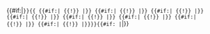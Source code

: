 {{#if:{{{tt|}}}|<code>}}<nowiki>{{</nowiki>{{{1|}}}<!--
//-->{{#if:{{{2|}}}|&thinsp;{{!}}&thinsp;{{{2}}}|}}<!--
//-->{{#if:{{{3|}}}|&thinsp;{{!}}&thinsp;{{{3}}}|}}<!--
//-->{{#if:{{{4|}}}|&thinsp;{{!}}&thinsp;{{{4}}}|}}<!--
//-->{{#if:{{{5|}}}|&thinsp;{{!}}&thinsp;{{{5}}}|}}<!--
//-->{{#if:{{{6|}}}|&thinsp;{{!}}&thinsp;{{{6}}}|}}<!--
//-->{{#if:{{{7|}}}|&thinsp;{{!}}&thinsp;{{{7}}}|}}<!--
//-->{{#if:{{{8|}}}|&thinsp;{{!}}&thinsp;{{{8}}}|}}<!--
//-->{{#if:{{{9|}}}|&thinsp;{{!}}&thinsp;{{{9}}}|}}<nowiki>}}</nowiki>{{#if: {{{tt|}}}|</code>|}}<noinclude>

{{documentation}}
<!--CATEGORIES AND INTERWIKIS ON /doc PAGE, PLEASE, NOT HERE-->
</noinclude>